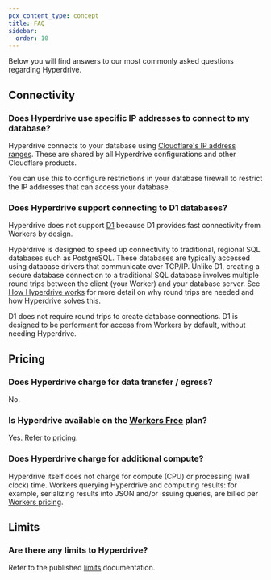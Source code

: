 ```yaml
---
pcx_content_type: concept
title: FAQ
sidebar:
  order: 10
---
```


Below you will find answers to our most commonly asked questions regarding Hyperdrive.

## Connectivity

### Does Hyperdrive use specific IP addresses to connect to my database?

Hyperdrive connects to your database using [Cloudflare's IP address ranges](https://www.cloudflare.com/ips/). These are shared by all Hyperdrive configurations and other Cloudflare products.

You can use this to configure restrictions in your database firewall to restrict the IP addresses that can access your database.

### Does Hyperdrive support connecting to D1 databases?

Hyperdrive does not support [D1](/d1) because D1 provides fast connectivity from Workers by design.

Hyperdrive is designed to speed up connectivity to traditional, regional SQL databases such as PostgreSQL. These databases are typically accessed using database drivers that communicate over TCP/IP.
Unlike D1, creating a secure database connection to a traditional SQL database
involves multiple round trips between the client (your Worker) and your database server.
See [How Hyperdrive works](/hyperdrive/configuration/how-hyperdrive-works/) for more detail on why round trips are needed
and how Hyperdrive solves this.

D1 does not require round trips to create database connections. D1 is designed to be performant for access from Workers by default, without needing Hyperdrive.

## Pricing

### Does Hyperdrive charge for data transfer / egress?

No.

### Is Hyperdrive available on the [Workers Free](/workers/platform/pricing/#workers) plan?

Yes. Refer to [pricing](/hyperdrive/platform/pricing/).

### Does Hyperdrive charge for additional compute?

Hyperdrive itself does not charge for compute (CPU) or processing (wall clock) time. Workers querying Hyperdrive and computing results: for example, serializing results into JSON and/or issuing queries, are billed per [Workers pricing](/workers/platform/pricing/#workers).

## Limits

### Are there any limits to Hyperdrive?

Refer to the published [limits](/hyperdrive/platform/limits/) documentation.
